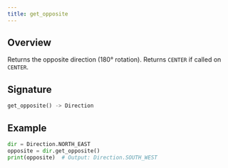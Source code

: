```yaml
---
title: get_opposite
---
```


## Overview

Returns the opposite direction (180° rotation). Returns `CENTER` if called on `CENTER`.

## Signature

```py
get_opposite() -> Direction
```

## Example

```py
dir = Direction.NORTH_EAST
opposite = dir.get_opposite()
print(opposite)  # Output: Direction.SOUTH_WEST
```
